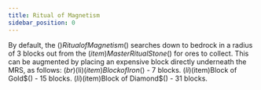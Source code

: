 ```yaml
---
title: Ritual of Magnetism
sidebar_position: 0
---
```



By default, the $()Ritual of Magnetism$() searches down to bedrock in a radius of 3 blocks out from the $(item)Master Ritual Stone$() for ores to collect. This can be augmented by placing an expensive block directly underneath the MRS, as follows: $(br)$(li)$(item)Block of Iron$() - 7 blocks. $(li)$(item)Block of Gold$() - 15 blocks. $(li)$(item)Block of Diamond$() - 31 blocks.

